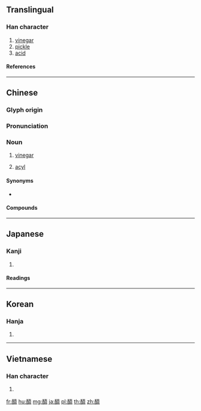 {{character info/new}}
==Translingual==

===Han character===
{{Han char|rn=164|rad=酉|as=12|sn=19|four=10617|canj=MWYIT|ids=⿰酉⿱㐬皿}}

# [[vinegar]]
# [[pickle]]
# [[acid]]

====References====
{{Han ref|kx=1287.370|dkj=40036|dj=1788.170|hdz=63599.030|uh=91AF}}

----

==Chinese==
{{zh-forms}} {{attention|zh|is 酰 really the simplified form?}}
{{zh-wp}}

===Glyph origin===
{{Han etym}}

===Pronunciation===
{{zh-pron
|m=xī
|c=hei1
|mc=y
|oc=y
|cat=n
}}

===Noun===
{{zh-noun}}

# {{lb|zh|literary}} [[vinegar]]
# {{lb|zh|organic chemistry|dated|still used in|_|Taiwan}} [[acyl]]

====Synonyms====
* {{sense|acyl}} {{zh-l|酰}} {{qualifier|Mainland, Hong Kong}}

====Compounds====
{{zh-der|井蛙醯雞|甕裡醯雞|醯人|醯胺類|醯醬|醯雞|醯雞甕裡|醯基|醯胺|醯醢}}

----

==Japanese==

===Kanji===
{{ja-kanji|rs=酉12}}

# {{defn|lang=ja|sort=酉12}}

====Readings====
{{ja-readings|goon=[[け]] (ke)|kanon=[[けい]] (kei)|kun=[[す]] (su)}}

----

==Korean==

===Hanja===
{{ko-hanja|hangeul=혜|eumhun=|rv=hye|mr=hye|y=hyey}}

# {{defn|lang=ko|sort=酉12}}

----

==Vietnamese==

===Han character===
{{vi-hantu|[[ê]]|rs=酉12}}

# {{defn|lang=vi|sort=酉12}}

[[fr:醯]]
[[hu:醯]]
[[mg:醯]]
[[ja:醯]]
[[pl:醯]]
[[th:醯]]
[[zh:醯]]
